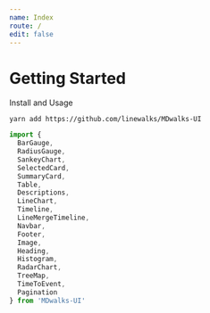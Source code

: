 ```yaml
---
name: Index
route: /
edit: false
---
```


# Getting Started

Install and Usage
```shell
yarn add https://github.com/linewalks/MDwalks-UI
```
```javascript
import {
  BarGauge, 
  RadiusGauge, 
  SankeyChart, 
  SelectedCard, 
  SummaryCard, 
  Table, 
  Descriptions,
  LineChart,
  Timeline, 
  LineMergeTimeline,
  Navbar,
  Footer,
  Image, 
  Heading,
  Histogram,
  RadarChart,
  TreeMap,
  TimeToEvent,
  Pagination
} from 'MDwalks-UI'
```